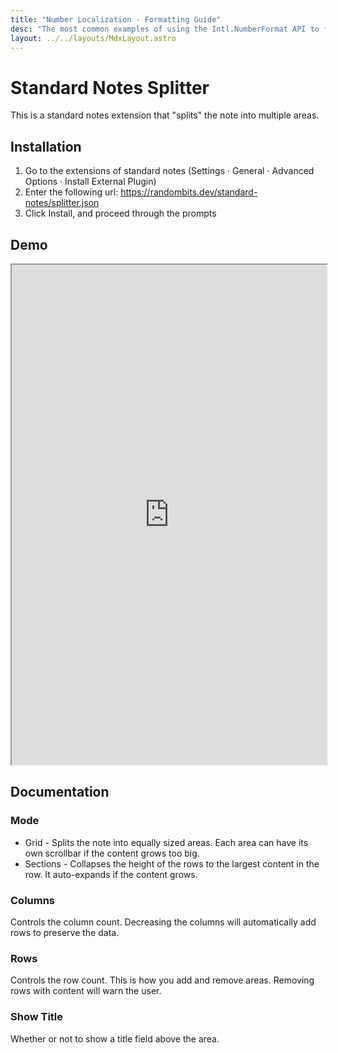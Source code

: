```yaml
---
title: "Number Localization - Formatting Guide"
desc: "The most common examples of using the Intl.NumberFormat API to format numbers in any locale."
layout: ../../layouts/MdxLayout.astro
---
```


# Standard Notes Splitter

This is a standard notes extension that "splits" the note into multiple areas.

## Installation

1. Go to the extensions of standard notes (Settings · General · Advanced Options · Install External Plugin)
2. Enter the following url: https://randombits.dev/standard-notes/splitter.json
3. Click Install, and proceed through the prompts

## Demo

<iframe src="https://nienow.github.io/note-splitter/demo.html" width="100%" height="800"></iframe>

## Documentation

### Mode

* Grid - Splits the note into equally sized areas. Each area can have its own scrollbar if the content grows too big.
* Sections - Collapses the height of the rows to the largest content in the row. It auto-expands if the content grows.

### Columns

Controls the column count. Decreasing the columns will automatically add rows to preserve the data.

### Rows

Controls the row count. This is how you add and remove areas. Removing rows with content will warn the user.

### Show Title

Whether or not to show a title field above the area.